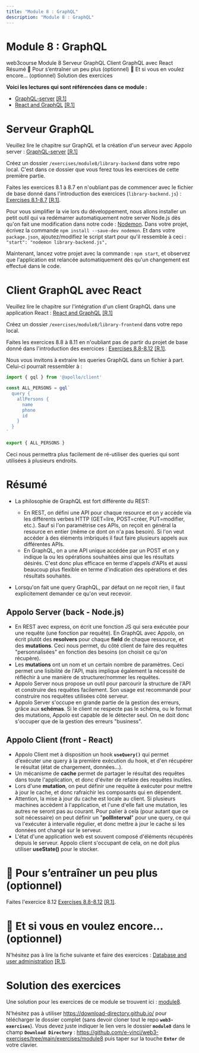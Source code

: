 ```yaml
---
title: "Module 8 : GraphQL"
description: "Module 8 : GraphQL"
---
```


# Module 8 : GraphQL

<InternalPageMenu>
  <PathViewer>
    <PathViewerItem to="/"> web3course </PathViewerItem>
    <PathViewerItem to="/modules/8" selected> Module 8 </PathViewerItem>
  </PathViewer>
  <InternalPageMenuItem> Serveur GraphQL </InternalPageMenuItem>
  <InternalPageMenuItem> Client GraphQL avec React </InternalPageMenuItem>
  <InternalPageMenuItem> Résumé </InternalPageMenuItem>
  <InternalPageMenuItem> 🍬 Pour s’entraîner un peu plus (optionnel) </InternalPageMenuItem>
  <InternalPageMenuItem> 🍬 Et si vous en voulez encore... (optionnel) </InternalPageMenuItem>
  <InternalPageMenuItem> Solution des exercices </InternalPageMenuItem>
</InternalPageMenu>


**Voici les lectures qui sont référencées dans ce module :**
- [GraphQL-server](https://fullstackopen.com/en/part8/graph_ql_server) [[R.1]](/references/#r1)
- [React and GraphQL](https://fullstackopen.com/en/part8/react_and_graph_ql) [[R.1]](/references/#r1)

# <InternalPageTitle> Serveur GraphQL </InternalPageTitle>

Veuillez lire le chapitre sur GraphQL et la création d'un serveur avec Appolo server : [GraphQL-server](https://fullstackopen.com/en/part8/graph_ql_server) [[R.1]](/references/#r1)

Créez un dossier `/exercises/module8/library-backend` dans votre repo local. C'est dans ce dossier que vous ferez tous les exercices de cette première partie.

Faites les exercices 8.1 à 8.7 en n'oubliant pas de commencer avec le fichier de base donné dans l'introduction des exercices (`library-backend.js`) : [Exercises 8.1-8.7](https://fullstackopen.com/en/part8/graph_ql_server#exercises-8-1-8-7) [[R.1]](/references/#r1).

Pour vous simplifier la vie lors du développement, nous allons installer un petit outil qui va redémarrer automatiquement notre server Node.js dès qu'on fait une modification dans notre code : [Nodemon](https://nodemon.io/). Dans votre projet, écrivez la commande `npm install --save-dev nodemon`. Et dans votre `package.json`, ajoutez/modifiez le script start pour qu'il ressemble à ceci : `"start": "nodemon library-backend.js",`

Maintenant, lancez votre projet avec la commande : `npm start`, et observez que l'application est relancée automatiquement dès qu'un changement est effectué dans le code.

# <InternalPageTitle> Client GraphQL avec React </InternalPageTitle>

Veuillez lire le chapitre sur l'intégration d'un client GraphQL dans une application React : [React and GraphQL](https://fullstackopen.com/en/part8/react_and_graph_ql) [[R.1]](/references/#r1)

Créez un dossier `/exercises/module8/library-frontend` dans votre repo local.

Faites les exercices 8.8 à 8.11 en n'oubliant pas de partir du projet de base donné dans l'introduction des exercices : [Exercises 8.8-8.12](https://fullstackopen.com/en/part8/react_and_graph_ql#exercises-8-8-8-12) [[R.1]](/references/#r1).

Nous vous invitons à extraire les queries GraphQL dans un fichier à part. Celui-ci pourrait ressembler à :

```js
import { gql } from '@apollo/client'

const ALL_PERSONS = gql`
  query {
    allPersons {
      name
      phone
      id
    }
  }
`

export { ALL_PERSONS }
```

Ceci nous permettra plus facilement de ré-utiliser des queries qui sont utilisées à plusieurs endroits.

# <InternalPageTitle> Résumé </InternalPageTitle>

- La philosophie de GraphQL est fort différente du REST:

  * En REST, on défini une API pour chaque resource et on y accède via les différents verbes HTTP (GET=lire, POST=créer, PUT=modifier, etc.). Sauf si l'on paramétrise ces APIs, on reçoit en général la resource en entier (même ce dont on n'a pas besoin). Si l'on veut accéder à des éléments imbriqués il faut faire plusieurs appels aux différentes APIs.
  * En GraphQL, on a une API unique accédée par un POST et on y indique la ou les opérations souhaitées ainsi que les résultats désirés. C'est donc plus efficace en terme d'appels d'APIs et aussi beaucoup plus flexible en terme d'indication des opérations et des résultats souhaités.

- Lorsqu'on fait une query GraphQL, par défaut on ne reçoit rien, il faut explicitement demander ce qu'on veut recevoir.

## Appolo Server (back - Node.js)

- En REST avec express, on écrit une fonction JS qui sera exécutée pour une requête (une fonction par requête). En GraphQL avec Appolo, on écrit plutôt des **resolvers** pour chaque **field** de chaque ressource, et des **mutations**. Ceci nous permet, du côté client de faire des requêtes "personnalisées" en fonction des besoins (on choisit ce qu'on récupère).
- Les **mutations** ont un nom et un certain nombre de paramètres. Ceci permet une lisibilité de l'API, mais implique également la nécessité de réfléchir à une manière de structurer/nommer les requêtes.
- Appolo Server nous propose un outil pour parcourir la structure de l'API et construire des requêtes facilement. Son usage est recommandé pour construire nos requêtes utilisées côté serveur.
- Appolo Server s'occupe en grande partie de la gestion des erreurs, grâce aux **schémas**. Si le client ne respecte pas le schéma, ou le format des mutations, Appolo est capable de le détecter seul. On ne doit donc s'occuper que de la gestion des erreurs "business".

## Appolo Client (front - React)

- Appolo Client met à disposition un hook **`useQuery()`** qui permet d'exécuter une query à la première exécution du hook, et d'en récupérer le résultat (état de chargement, données...).
- Un mécanisme de **cache** permet de partager le résultat des requêtes dans toute l'application, et donc d'éviter de refaire des requêtes inutiles.
- Lors d'une **mutation**, on peut définir une requête à exécuter pour mettre à jour le cache, et donc rafraichir les composants qui en dépendent.
- Attention, la mise à jour du cache est locale au client. Si plusieurs machines accèdent à l'application, et l'une d'elle fait une mutation, les autres ne seront pas au courant. Pour palier à cela (pour autant que ce soit nécessaire) on peut définir un "**pollInterval**" pour une query, ce qui va l'exécuter à intervalle régulier, et donc mettre à jour le cache si les données ont changé sur le serveur.
- L'état d'une application web est souvent composé d'éléments récupérés depuis le serveur. Appolo client s'occupant de cela, on ne doit plus utiliser **useState()** pour le stocker.

# <InternalPageTitle> 🍬 Pour s’entraîner un peu plus (optionnel) </InternalPageTitle>

Faites l'exercice 8.12 [Exercises 8.8-8.12](https://fullstackopen.com/en/part8/react_and_graph_ql#exercises-8-8-8-12) [[R.1]](/references/#r1).

# <InternalPageTitle> 🍬 Et si vous en voulez encore... (optionnel) </InternalPageTitle>

N'hésitez pas à lire la fiche suivante et faire des exercices : [Database and user administration](https://fullstackopen.com/en/part8/database_and_user_administration) [[R.1]](/references/#r1).

# <InternalPageTitle> Solution des exercices </InternalPageTitle>

Une solution pour les exercices de ce module se trouvent ici : [module8](https://github.com/e-vinci/web3-exercises/tree/main/exercises/module8).

N'hésitez pas à utiliser https://download-directory.github.io/ pour télécharger le dossier complet (sans devoir cloner tout le repo **`web3-exercises`**). Vous devez juste indiquer le lien vers le dossier **`module8`** dans le champ **`Download Directory`** : https://github.com/e-vinci/web3-exercises/tree/main/exercises/module8 puis taper sur la touche **`Enter`** de votre clavier.
